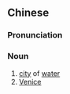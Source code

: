 ==Chinese==
{{zh-forms}}

===Pronunciation===
{{zh-pron
|m=shuǐdū
|c=seoi2 dou1
|cat=n
}}

===Noun===
{{zh-noun}}

# [[city]] of [[water]]
# [[Venice]]